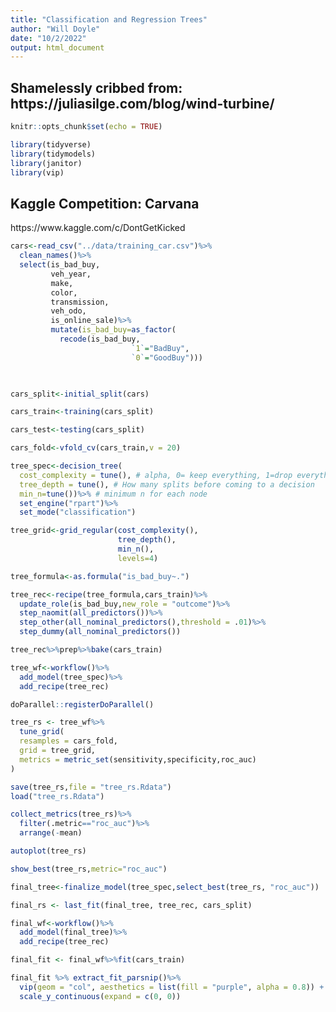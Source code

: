 ```yaml
---
title: "Classification and Regression Trees"
author: "Will Doyle"
date: "10/2/2022"
output: html_document
---
```


## Shamelessly cribbed from: https://juliasilge.com/blog/wind-turbine/

```r
knitr::opts_chunk$set(echo = TRUE)
```

```r
library(tidyverse)
library(tidymodels)
library(janitor)
library(vip)
```

## Kaggle Competition: Carvana
https://www.kaggle.com/c/DontGetKicked

```r
cars<-read_csv("../data/training_car.csv")%>%
  clean_names()%>%
  select(is_bad_buy,
         veh_year,
         make,
         color,
         transmission,
         veh_odo,
         is_online_sale)%>%
         mutate(is_bad_buy=as_factor(
           recode(is_bad_buy,
                           `1`="BadBuy",
                           `0`="GoodBuy")))

  
```


```r
cars_split<-initial_split(cars)

cars_train<-training(cars_split)

cars_test<-testing(cars_split)
```

```r
cars_fold<-vfold_cv(cars_train,v = 20)
```

```r
tree_spec<-decision_tree(
  cost_complexity = tune(), # alpha, 0= keep everything, 1=drop everything
  tree_depth = tune(), # How many splits before coming to a decision
  min_n=tune())%>% # minimum n for each node
  set_engine("rpart")%>%
  set_mode("classification")
```

```r
tree_grid<-grid_regular(cost_complexity(),
                        tree_depth(),
                        min_n(),
                        levels=4)
```


```r
tree_formula<-as.formula("is_bad_buy~.")
```


```r
tree_rec<-recipe(tree_formula,cars_train)%>%
  update_role(is_bad_buy,new_role = "outcome")%>%
  step_naomit(all_predictors())%>%
  step_other(all_nominal_predictors(),threshold = .01)%>%
  step_dummy(all_nominal_predictors())
```

```r
tree_rec%>%prep%>%bake(cars_train)
```

```r
tree_wf<-workflow()%>%
  add_model(tree_spec)%>%
  add_recipe(tree_rec)
```


```r

doParallel::registerDoParallel()

tree_rs <- tree_wf%>%
  tune_grid(
  resamples = cars_fold,
  grid = tree_grid,
  metrics = metric_set(sensitivity,specificity,roc_auc)
)

save(tree_rs,file = "tree_rs.Rdata")
load("tree_rs.Rdata")
```

```r
collect_metrics(tree_rs)%>%
  filter(.metric=="roc_auc")%>%
  arrange(-mean)

```

```r
autoplot(tree_rs)
```

```r
show_best(tree_rs,metric="roc_auc")
```

```r
final_tree<-finalize_model(tree_spec,select_best(tree_rs, "roc_auc"))
```

```r
final_rs <- last_fit(final_tree, tree_rec, cars_split)
```

```r

final_wf<-workflow()%>%
  add_model(final_tree)%>%
  add_recipe(tree_rec)

final_fit <- final_wf%>%fit(cars_train)

```

```r
final_fit %>% extract_fit_parsnip()%>%
  vip(geom = "col", aesthetics = list(fill = "purple", alpha = 0.8)) +
  scale_y_continuous(expand = c(0, 0))
```


